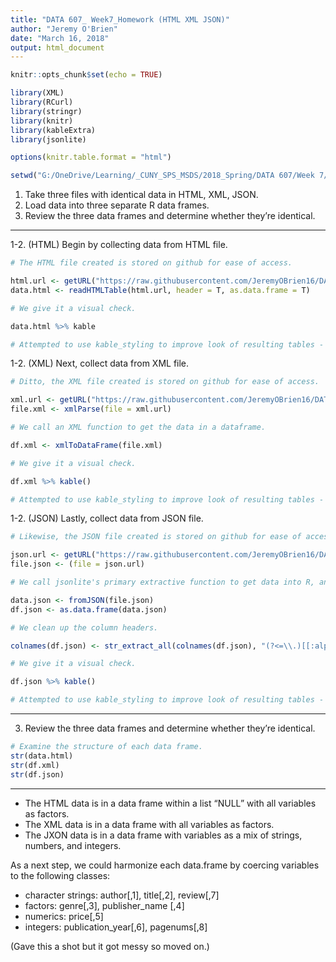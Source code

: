 ---
title: "DATA 607_ Week7_Homework (HTML XML JSON)"
author: "Jeremy O'Brien"
date: "March 16, 2018"
output: html_document
---

```{r setup, include = F}
knitr::opts_chunk$set(echo = TRUE)

library(XML)
library(RCurl)
library(stringr)
library(knitr)
library(kableExtra)
library(jsonlite)

options(knitr.table.format = "html")

setwd("G:/OneDrive/Learning/_CUNY_SPS_MSDS/2018_Spring/DATA 607/Week 7/Homework 7/Dataset/")
```

1. Take three files with identical data in HTML, XML, JSON.
2. Load data into three separate R data frames.
3. Review the three data frames and determine whether they're identical.

***

1-2. (HTML) Begin by collecting data from HTML file.

```{r, echo = T}
# The HTML file created is stored on github for ease of access.

html.url <- getURL("https://raw.githubusercontent.com/JeremyOBrien16/DATA-607/master/favbooks.html") 
data.html <- readHTMLTable(html.url, header = T, as.data.frame = T) 

# We give it a visual check.

data.html %>% kable

# Attempted to use kable_styling to improve look of resulting tables - strangely, nothing seemed to make any changes.
```

1-2. (XML) Next, collect data from XML file.

```{r, echo = T}
# Ditto, the XML file created is stored on github for ease of access.

xml.url <- getURL("https://raw.githubusercontent.com/JeremyOBrien16/DATA-607/master/favbooks.xml") 
file.xml <- xmlParse(file = xml.url)

# We call an XML function to get the data in a dataframe.

df.xml <- xmlToDataFrame(file.xml)

# We give it a visual check.

df.xml %>% kable()

# Attempted to use kable_styling to improve look of resulting tables - strangely, nothing seemed to make any changes.
```

1-2. (JSON) Lastly, collect data from JSON file.

```{r, echo = T}
# Likewise, the JSON file created is stored on github for ease of access.

json.url <- getURL("https://raw.githubusercontent.com/JeremyOBrien16/DATA-607/master/favbooks.json")
file.json <- (file = json.url)

# We call jsonlite's primary extractive function to get data into R, and then coerce that into a data frame.

data.json <- fromJSON(file.json)
df.json <- as.data.frame(data.json)

# We clean up the column headers.

colnames(df.json) <- str_extract_all(colnames(df.json), "(?<=\\.)[[:alpha:]]+")

# We give it a visual check.

df.json %>% kable()

# Attempted to use kable_styling to improve look of resulting tables - strangely, nothing seemed to make any changes.
```

***

3. Review the three data frames and determine whether they're identical.

```{r, echo = T}
# Examine the structure of each data frame.
str(data.html)
str(df.xml)
str(df.json)
```

***

* The HTML data is in a data frame within a list "NULL" with all variables as factors.
* The XML data is in a data frame with all variables as factors.
* The JXON data is in a data frame with variables as a mix of strings, numbers, and integers.

As a next step, we could harmonize each data.frame by coercing variables to the following classes:

* character strings: author[,1], title[,2], review[,7]
* factors: genre[,3], publisher_name [,4]
* numerics: price[,5]
* integers: publication_year[,6], pagenums[,8]

(Gave this a shot but it got messy so moved on.)
